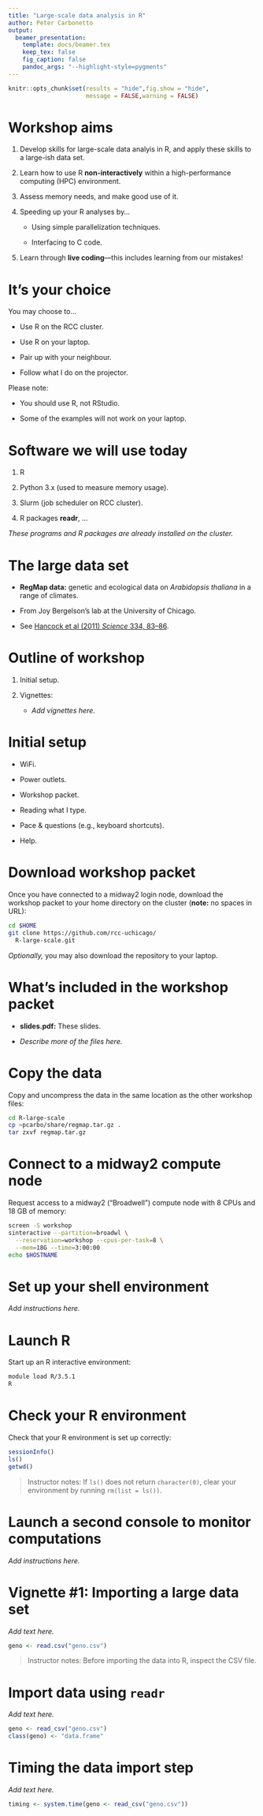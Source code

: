 ```yaml
---
title: "Large-scale data analysis in R"
author: Peter Carbonetto
output:
  beamer_presentation:
    template: docs/beamer.tex
    keep_tex: false
    fig_caption: false
    pandoc_args: "--highlight-style=pygments"
---
```


```r
knitr::opts_chunk$set(results = "hide",fig.show = "hide",
                      message = FALSE,warning = FALSE)
```

Workshop aims
=============

1. Develop skills for large-scale data analyis in R, and apply these
skills to a large-ish data set.

2. Learn how to use R **non-interactively** within a high-performance
computing (HPC) environment.

3. Assess memory needs, and make good use of it.

4. Speeding up your R analyses by...

    + Using simple parallelization techniques.

    + Interfacing to C code.

5. Learn through **live coding**---this includes learning from our
mistakes!

It's your choice
================

You may choose to...

+ Use R on the RCC cluster.

+ Use R on your laptop.

+ Pair up with your neighbour.

+ Follow what I do on the projector.

Please note:

+ You should use R, not RStudio.
 
+ Some of the examples will not work on your laptop.

Software we will use today
==========================

1. R

2. Python 3.x (used to measure memory usage).

3. Slurm (job scheduler on RCC cluster).

4. R packages **readr**, ...

*These programs and R packages are already installed on the cluster.*

The large data set
==================

+ **RegMap data:** genetic and ecological data on *Arabidopsis thaliana*
in a range of climates.

+ From Joy Bergelson's lab at the University of Chicago.

+ See [Hancock et al (2011) *Science* 334, 83--86][hancock-2011].

Outline of workshop
===================

1. Initial setup.

2. Vignettes:

    + *Add vignettes here.*

Initial setup
=============

+ WiFi.

+ Power outlets.

+ Workshop packet.

+ Reading what I type.

+ Pace & questions (e.g., keyboard shortcuts).

+ Help.

Download workshop packet
========================

Once you have connected to a midway2 login node, download the workshop
packet to your home directory on the cluster (**note:** no spaces in URL):

```bash
cd $HOME
git clone https://github.com/rcc-uchicago/
  R-large-scale.git
```

*Optionally,* you may also download the repository to your laptop.

What's included in the workshop packet
======================================

+ **slides.pdf:** These slides.

+ *Describe more of the files here.*

Copy the data
=============

Copy and uncompress the data in the same location as the other
workshop files:

```bash
cd R-large-scale
cp ~pcarbo/share/regmap.tar.gz .
tar zxvf regmap.tar.gz
```

Connect to a midway2 compute node
=================================

Request access to a midway2 ("Broadwell") compute node with 8 CPUs and
18 GB of memory:

```bash
screen -S workshop
sinteractive --partition=broadwl \
  --reservation=workshop --cpus-per-task=8 \
  --mem=18G --time=3:00:00 
echo $HOSTNAME
```

Set up your shell environment
=============================

*Add instructions here.*

Launch R
========

Start up an R interactive environment:

```bash
module load R/3.5.1
R
```

Check your R environment
========================

Check that your R environment is set up correctly:

```r
sessionInfo()
ls()
getwd()
```

> Instructor notes: If `ls()` does not return `character(0)`, clear
> your environment by running `rm(list = ls())`.

Launch a second console to monitor computations
===============================================

*Add instructions here.*

Vignette #1: Importing a large data set
=======================================

*Add text here.*

```r
geno <- read.csv("geno.csv")
```

> Instructor notes: Before importing the data into R, inspect the CSV
> file.

Import data using `readr`
=========================

*Add text here.*

```r
geno <- read_csv("geno.csv")
class(geno) <- "data.frame"
```

Timing the data import step
===========================

*Add text here.*

```r
timing <- system.time(geno <- read_csv("geno.csv"))
```

[hancock-2011]: http://dx.doi.org/10.1126/science.1209244 
